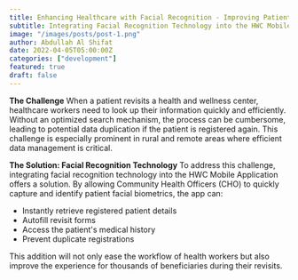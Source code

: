 ```yaml
---
title: Enhancing Healthcare with Facial Recognition - Improving Patient Revisit Processes
subtitle: Integrating Facial Recognition Technology into the HWC Mobile Application for Efficient Patient Management
image: "/images/posts/post-1.png"
author: Abdullah Al Shifat
date: 2022-04-05T05:00:00Z
categories: ["development"]
featured: true
draft: false
---
```

<strong>The Challenge</strong>
When a patient revisits a health and wellness center, healthcare workers need to look up their information quickly and efficiently. Without an optimized search mechanism, the process can be cumbersome, leading to potential data duplication if the patient is registered again. This challenge is especially prominent in rural and remote areas where efficient data management is critical.

<strong>The Solution: Facial Recognition Technology</strong>
To address this challenge, integrating facial recognition technology into the HWC Mobile Application offers a solution. By allowing Community Health Officers (CHO) to quickly capture and identify patient facial biometrics, the app can:
<ul>
<li>Instantly retrieve registered patient details</li>
<li>Autofill revisit forms</li>
<li>Access the patient's medical history</li>
<li>Prevent duplicate registrations</li>
</ul>
This addition will not only ease the workflow of health workers but also improve the experience for thousands of beneficiaries during their revisits.
